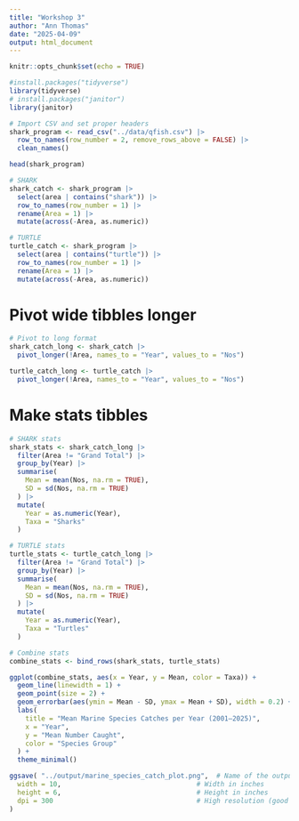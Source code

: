 ```yaml
---
title: "Workshop 3"
author: "Ann Thomas"
date: "2025-04-09"
output: html_document
---
```


```r
knitr::opts_chunk$set(echo = TRUE)
```

```r
#install.packages("tidyverse")
library(tidyverse)
# install.packages("janitor")
library(janitor)
```

```r
# Import CSV and set proper headers
shark_program <- read_csv("../data/qfish.csv") |>
  row_to_names(row_number = 2, remove_rows_above = FALSE) |> 
  clean_names()

head(shark_program)
```
```r
# SHARK
shark_catch <- shark_program |>
  select(area | contains("shark")) |>
  row_to_names(row_number = 1) |>
  rename(Area = 1) |>
  mutate(across(-Area, as.numeric))

# TURTLE
turtle_catch <- shark_program |>
  select(area | contains("turtle")) |>
  row_to_names(row_number = 1) |>
  rename(Area = 1) |>
  mutate(across(-Area, as.numeric))
```
# Pivot wide tibbles longer
```r
# Pivot to long format
shark_catch_long <- shark_catch |>
  pivot_longer(!Area, names_to = "Year", values_to = "Nos")

turtle_catch_long <- turtle_catch |>
  pivot_longer(!Area, names_to = "Year", values_to = "Nos")
```
# Make stats tibbles
```r
# SHARK stats
shark_stats <- shark_catch_long |>
  filter(Area != "Grand Total") |>
  group_by(Year) |>
  summarise(
    Mean = mean(Nos, na.rm = TRUE),
    SD = sd(Nos, na.rm = TRUE)
  ) |>
  mutate(
    Year = as.numeric(Year),
    Taxa = "Sharks"
  )

# TURTLE stats
turtle_stats <- turtle_catch_long |>
  filter(Area != "Grand Total") |>
  group_by(Year) |>
  summarise(
    Mean = mean(Nos, na.rm = TRUE),
    SD = sd(Nos, na.rm = TRUE)
  ) |>
  mutate(
    Year = as.numeric(Year),
    Taxa = "Turtles"
  )

# Combine stats
combine_stats <- bind_rows(shark_stats, turtle_stats)

```

```r
ggplot(combine_stats, aes(x = Year, y = Mean, color = Taxa)) +
  geom_line(linewidth = 1) +
  geom_point(size = 2) +
  geom_errorbar(aes(ymin = Mean - SD, ymax = Mean + SD), width = 0.2) +
  labs(
    title = "Mean Marine Species Catches per Year (2001–2025)",
    x = "Year",
    y = "Mean Number Caught",
    color = "Species Group"
  ) +
  theme_minimal()

```

```r
ggsave( "../output/marine_species_catch_plot.png",  # Name of the output file
  width = 10,                                  # Width in inches
  height = 6,                                  # Height in inches
  dpi = 300                                    # High resolution (good for print)
)
```

















